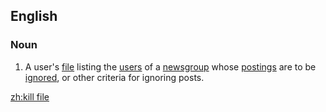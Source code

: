 ==English==

===Noun===
{{wikipedia}}
{{en-noun}}

# {{lb|en|Internet}} A user's [[file]] listing the [[user]]s of a [[newsgroup]] whose [[posting]]s are to be [[ignore]]d, or other criteria for ignoring posts.

[[zh:kill file]]